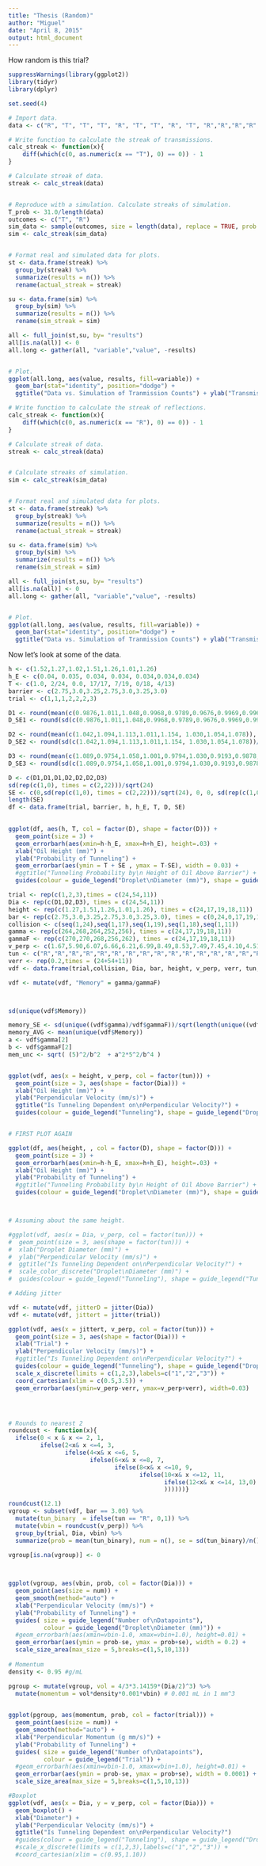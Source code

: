 ```yaml
---
title: "Thesis (Random)"
author: "Miguel"
date: "April 8, 2015"
output: html_document
---
```


How random is this trial?

```r
suppressWarnings(library(ggplot2))
library(tidyr)
library(dplyr)
```

```r
set.seed(4)

# Import data.
data <- c("R", "T", "T", "T", "R", "T", "T", "R", "T", "R","R","R","R","T", "R","R","R","R","R","T", "R","R","R","T","R","R","R","R","R","R","R","R","T", "T", "T", "T", "R", "R", "R", "T", "T", "R", "T","T", "R", "T", "T","R","T", "T", "R", "R", "T", "T", "R", "T", "R","R","R","R","T", "T", "T", "R", "T", "T", "R")

# Write function to calculate the streak of transmissions.
calc_streak <- function(x){
    diff(which(c(0, as.numeric(x == "T"), 0) == 0)) - 1
}

# Calculate streak of data.
streak <- calc_streak(data)


# Reproduce with a simulation. Calculate streaks of simulation.
T_prob <- 31.0/length(data)
outcomes <- c("T", "R")
sim_data <- sample(outcomes, size = length(data), replace = TRUE, prob = c(T_prob, (1-T_prob)))
sim <- calc_streak(sim_data)


# Format real and simulated data for plots.
st <- data.frame(streak) %>% 
  group_by(streak) %>% 
  summarize(results = n()) %>%
  rename(actual_streak = streak)

su <- data.frame(sim) %>% 
  group_by(sim) %>% 
  summarize(results = n()) %>%
  rename(sim_streak = sim)

all <- full_join(st,su, by= "results")
all[is.na(all)] <- 0
all.long <- gather(all, "variable","value", -results)


# Plot.
ggplot(all.long, aes(value, results, fill=variable)) + 
  geom_bar(stat="identity", position="dodge") +
  ggtitle("Data vs. Simulation of Tranmission Counts") + ylab("Transmission Streaks")
```


```r
# Write function to calculate the streak of reflections.
calc_streak <- function(x){
    diff(which(c(0, as.numeric(x == "R"), 0) == 0)) - 1
}

# Calculate streak of data.
streak <- calc_streak(data)


# Calculate streaks of simulation.
sim <- calc_streak(sim_data)


# Format real and simulated data for plots.
st <- data.frame(streak) %>% 
  group_by(streak) %>% 
  summarize(results = n()) %>%
  rename(actual_streak = streak)

su <- data.frame(sim) %>% 
  group_by(sim) %>% 
  summarize(results = n()) %>%
  rename(sim_streak = sim)

all <- full_join(st,su, by= "results")
all[is.na(all)] <- 0
all.long <- gather(all, "variable","value", -results)


# Plot.
ggplot(all.long, aes(value, results, fill=variable)) + 
  geom_bar(stat="identity", position="dodge") +
  ggtitle("Data vs. Simulation of Tranmission Counts") + ylab("Transmission Streaks")
```
Now let's look at some of the data.
```r
h <- c(1.52,1.27,1.02,1.51,1.26,1.01,1.26)
h_E <- c(0.04, 0.035, 0.034, 0.034, 0.034,0.034,0.034) 
T <- c(1.0, 2/24, 0.0, 17/17, 7/19, 0/18, 4/13)
barrier <- c(2.75,3.0,3.25,2.75,3.0,3.25,3.0)
trial <- c(1,1,1,2,2,2,3)

D1 <- round(mean(c(0.9876,1.011,1.048,0.9968,0.9789,0.9676,0.9969,0.9969,0.9672)), digits = 2)
D_SE1 <- round(sd(c(0.9876,1.011,1.048,0.9968,0.9789,0.9676,0.9969,0.9969,0.9672))/sqrt(9), digits = 2)

D2 <- round(mean(c(1.042,1.094,1.113,1.011,1.154, 1.030,1.054,1.078)), digits = 2)
D_SE2 <- round(sd(c(1.042,1.094,1.113,1.011,1.154, 1.030,1.054,1.078))/sqrt(9), digits = 2)

D3 <- round(mean(c(1.089,0.9754,1.058,1.001,0.9794,1.030,0.9193,0.9878,1.090)), digits = 2)
D_SE3 <- round(sd(c(1.089,0.9754,1.058,1.001,0.9794,1.030,0.9193,0.9878,1.090))/sqrt(9), digits = 2)

D <- c(D1,D1,D1,D2,D2,D2,D3)
sd(rep(c(1,0), times = c(2,22)))/sqrt(24)
SE <- c(0,sd(rep(c(1,0), times = c(2,22)))/sqrt(24), 0, 0, sd(rep(c(1,0), times = c(7,12)))/sqrt(19),0, sd(rep(c(1,0), times = c(4,9)))/sqrt(13))
length(SE)
df <- data.frame(trial, barrier, h, h_E, T, D, SE)

  
ggplot(df, aes(h, T, col = factor(D), shape = factor(D))) + 
  geom_point(size = 3) +
  geom_errorbarh(aes(xmin=h-h_E, xmax=h+h_E), height=.03) +
  xlab("Oil Height (mm)") + 
  ylab("Probability of Tunneling") +
  geom_errorbar(aes(ymin = T + SE , ymax = T-SE), width = 0.03) +
  #ggtitle("Tunneling Probability by\n Height of Oil Above Barrier") +
  guides(colour = guide_legend("Droplet\nDiameter (mm)"), shape = guide_legend("Droplet\nDiameter (mm)")) 


```

```r
trial <- rep(c(1,2,3),times = c(24,54,11))
Dia <- rep(c(D1,D2,D3), times = c(24,54,11))
height <- rep(c(1.27,1.51,1.26,1.01,1.26), times = c(24,17,19,18,11))
bar <- rep(c(2.75,3.0,3.25,2.75,3.0,3.25,3.0), times = c(0,24,0,17,19,18,11))
collision <- c(seq(1,24),seq(1,17),seq(1,19),seq(1,18),seq(1,11))
gamma <- rep(c(264,268,264,252,256), times = c(24,17,19,18,11))
gammaF <- rep(c(270,270,268,256,262), times = c(24,17,19,18,11))
v_perp <- c(1.67,5.90,6.07,6.66,6.21,6.99,8.49,8.53,7.49,7.45,4.10,4.51,6.72,7.24,7.31,7.11,7.72,5.07,5.19,4.30,4.81,5.23,6.22,6.64,9.05,8.60,9.59,9.38,10.33,8.70,9.60,8.69,10.25,9.98,9.72,9.91,9.00,9.99,9.95,10.27,10.38,5.02,5.89,9.20,6.48,8.23,10.40,10.76,9.62,7.21,8.03,9.25,8.44,9.75,10.77,4.95,8.18,10.05,11.67,3.91,9.41,9.59,10.30,8.85,7.43,9.75,6.26,8.61,10.81,9.57,9.55,9.73,10.92,6.70,5.18,9.23,3.82,8.02,7.57,5.78,7.32,9.62,7.95,7.35,4.38,8.58,8.08,6.94,9.86)
tun <- c("R","R","R","R","R","R","R","R","R","R","R","R","R","R","R","R","R","T","R","R","R","R","T","R","T","T","T","T","T","T","T","T","T","T","T","T","T","T","T","T","T","R","R","R","T","T","R","T","T","R","T","T","R","R","R","R","R","R","T","R","R","R","R","R","R","R","R","R","R","R","R","R","R","R","R","R","R","R","R","R","R","T","R","T","R","T","R","R","T")
verr <- rep(0.2,times = (24+54+11))
vdf <- data.frame(trial,collision, Dia, bar, height, v_perp, verr, tun, gamma, gammaF)

vdf <- mutate(vdf, "Memory" = gamma/gammaF)



sd(unique(vdf$Memory))

memory_SE <- sd(unique((vdf$gamma)/vdf$gammaF))/sqrt(length(unique((vdf$gamma)/vdf$gammaF)))
memory_AVG <- mean(unique(vdf$Memory))
a <- vdf$gamma[2]
b <- vdf$gammaF[2]
mem_unc <- sqrt( (5)^2/b^2  + a^2*5^2/b^4 )


ggplot(vdf, aes(x = height, v_perp, col = factor(tun))) + 
  geom_point(size = 3, aes(shape = factor(Dia))) +
  xlab("Oil Height (mm)") +
  ylab("Perpendicular Velocity (mm/s)") +
  ggtitle("Is Tunneling Dependent on\nPerpendicular Velocity?") + 
  guides(colour = guide_legend("Tunneling"), shape = guide_legend("Droplet\nDiameter (mm)"))


# FIRST PLOT AGAIN

ggplot(df, aes(height, , col = factor(D), shape = factor(D))) + 
  geom_point(size = 3) +
  geom_errorbarh(aes(xmin=h-h_E, xmax=h+h_E), height=.03) +
  xlab("Oil Height (mm)") + 
  ylab("Probability of Tunneling") +
  #ggtitle("Tunneling Probability by\n Height of Oil Above Barrier") +
  guides(colour = guide_legend("Droplet\nDiameter (mm)"), shape = guide_legend("Droplet\nDiameter (mm)"))



# Assuming about the same height.

#ggplot(vdf, aes(x = Dia, v_perp, col = factor(tun))) + 
#  geom_point(size = 3, aes(shape = factor(tun))) +
#  xlab("Droplet Diameter (mm)") +
#  ylab("Perpendicular Velocity (mm/s)") +
#  ggtitle("Is Tunneling Dependent on\nPerpendicular Velocity?") + 
#  scale_color_discrete("Droplet\nDiameter (mm)") +
#  guides(colour = guide_legend("Tunneling"), shape = guide_legend("Tunneling"))

# Adding jitter

vdf <- mutate(vdf, jitterD = jitter(Dia)) 
vdf <- mutate(vdf, jittert = jitter(trial))

ggplot(vdf, aes(x = jittert, v_perp, col = factor(tun))) + 
  geom_point(size = 3, aes(shape = factor(Dia))) +
  xlab("Trial") +
  ylab("Perpendicular Velocity (mm/s)") +
  #ggtitle("Is Tunneling Dependent on\nPerpendicular Velocity?") +
  guides(colour = guide_legend("Tunneling"), shape = guide_legend("Droplet\nDiameter (mm)")) +
  scale_x_discrete(limits = c(1,2,3),labels=c("1","2","3")) +
  coord_cartesian(xlim = c(0.5,3.5)) +
  geom_errorbar(aes(ymin=v_perp-verr, ymax=v_perp+verr), width=0.03) 




# Rounds to nearest 2
roundcust <- function(x){
  ifelse(0 < x & x <= 2, 1,
         ifelse(2<x& x <=4, 3,
                ifelse(4<x& x <=6, 5,
                       ifelse(6<x& x <=8, 7,
                              ifelse(8<x& x <=10, 9,
                                     ifelse(10<x& x <=12, 11,                                           
                                            ifelse(12<x& x <=14, 13,0)
                                            ))))))}

roundcust(12.1)
vgroup <- subset(vdf, bar == 3.00) %>%
  mutate(tun_binary  = ifelse(tun == "R", 0,1)) %>%
  mutate(vbin = roundcust(v_perp)) %>%
  group_by(trial, Dia, vbin) %>%
  summarize(prob = mean(tun_binary), num = n(), se = sd(tun_binary)/n())

vgroup[is.na(vgroup)] <- 0


  
ggplot(vgroup, aes(vbin, prob, col = factor(Dia))) + 
  geom_point(aes(size = num)) +
  geom_smooth(method="auto") +
  xlab("Perpendicular Velocity (mm/s)") +
  ylab("Probability of Tunneling") +
  guides( size = guide_legend("Number of\nDatapoints"),
          colour = guide_legend("Droplet\nDiameter (mm)")) +
  #geom_errorbarh(aes(xmin=vbin-1.0, xmax=vbin+1.0), height=0.01) +
  geom_errorbar(aes(ymin = prob-se, ymax = prob+se), width = 0.2) +
  scale_size_area(max_size = 5,breaks=c(1,5,10,13))
  
# Momentum
density <- 0.95 #g/mL

pgroup <- mutate(vgroup, vol = 4/3*3.14159*(Dia/2)^3) %>%
  mutate(momentum = vol*density*0.001*vbin) # 0.001 mL in 1 mm^3

  
ggplot(pgroup, aes(momentum, prob, col = factor(trial))) + 
  geom_point(aes(size = num)) +
  geom_smooth(method="auto") +
  xlab("Perpendicular Momentum (g mm/s)") +
  ylab("Probability of Tunneling") +
  guides( size = guide_legend("Number of\nDatapoints"),
          colour = guide_legend("Trial")) +
  #geom_errorbarh(aes(xmin=vbin-1.0, xmax=vbin+1.0), height=0.01) +
  geom_errorbar(aes(ymin = prob-se, ymax = prob+se), width = 0.0001) +
  scale_size_area(max_size = 5,breaks=c(1,5,10,13))

#Boxplot
ggplot(vdf, aes(x = Dia, y = v_perp, col = factor(Dia))) + 
  geom_boxplot() +
  xlab("Diameter") +
  ylab("Perpendicular Velocity (mm/s)") +
  ggtitle("Is Tunneling Dependent on\nPerpendicular Velocity?") 
  #guides(colour = guide_legend("Tunneling"), shape = guide_legend("Droplet\nDiameter (mm)")) 
  #scale_x_discrete(limits = c(1,2,3),labels=c("1","2","3")) +
  #coord_cartesian(xlim = c(0.95,1.10)) 

```